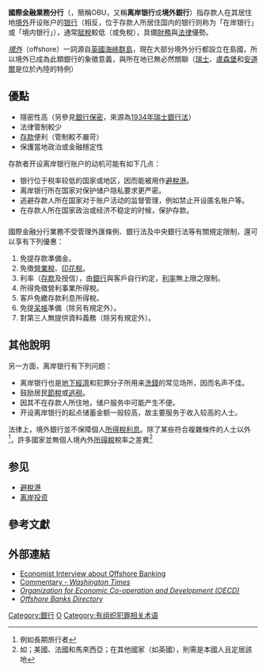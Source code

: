 {{银行}}
'''國際金融業務分行'''（{{lang-en|Offshore Banking Unit}}，簡稱OBU，又稱'''离岸银行'''或'''境外銀行'''）指存款人在其居住地[[境外|境外]]开设账户的[[银行|银行]]（相反，位于存款人所居住国内的银行则称为「在岸银行」或「境内银行」），通常[[賦稅|賦稅]]較低（或免稅），具備[[財務|財務]]與[[法律|法律]]優勢。

''[[境外|境外]]''（offshore）一詞源自[[英國|英國]][[海峽群島|海峽群島]]，現在大部分境外分行都設立在島國，所以境外已成為此類銀行的象徵意義，與所在地已無必然關聯（[[瑞士|瑞士]]、[[盧森堡|盧森堡]]和[[安道爾|安道爾]]是位於內陸的特例）

== 優點 ==
*隱密性高（另參見[[銀行保密|銀行保密]]，來源為[[1934年瑞士銀行法|1934年瑞士銀行法]]）
*法律管制較少
*[[存款|存款]]便利（管制較不嚴苛）
*保護當地政治或金融穩定性

存款者开设离岸银行账户的动机可能有如下几点：
*银行位于税率较低的国家或地区，因而能被用作[[避稅港|避稅港]]。
*离岸银行所在国家对保护储户隐私要求更严密。
*逃避存款人所在国家对于账户活动的监督管理，例如禁止开设匿名账户等。
*在存款人所在国家政治或经济不稳定的时候，保护存款。

=== {{ROC-TW}} ===
國際金融分行業務不受管理外匯條例、銀行法及中央銀行法等有關規定限制，還可以享有下列優惠：
#免提存款準備金。
#免徵[[營業稅|營業稅]]、[[印花稅|印花稅]]。
#利率（[[存款|存款]]及授信），由[[銀行|銀行]]與客戶自行約定，[[利率|利率]]無上限之限制。
#所得免徵營利事業所得稅。
#客戶免繳存款利息所得稅。
#免提[[呆帳|呆帳]]準備（除另有規定外）。
#對第三人無提供資料義務（除另有規定外）。

== 其他說明 ==
另一方面，离岸银行有下列问题：
*离岸银行也是[[地下經濟|地下經濟]]和犯罪分子所用来[[洗錢|洗錢]]的常见场所，因而名声不佳。
*鼓励居民[[節稅|節稅]]或[[逃税|逃税]]。
*因其不在存款人所住地，储户服务中可能产生不便。
*开设离岸银行的起点储蓄金额一般较高，故主要服务于收入较高的人士。
法律上，境外銀行並不保障個人[[所得稅|所得稅]][[利息|利息]]。除了某些符合複雜條件的人士以外<ref>例如長期旅行者</ref>，許多國家並無個人境內外[[所得稅|所得稅]]稅率之差異<ref>如；美國、法國和馬來西亞；在其他國家（如英國），則需是本國人且定居該地</ref>

== 参见 ==
*[[避稅港|避稅港]]
* [[离岸投资|离岸投资]]

== 參考文獻 ==
{{reflist}}

==外部連結==
* [http://www.economist.com/surveys/displaystory.cfm?story_id=8727748 Economist Interview about Offshore Banking] {{Wayback|url=http://www.economist.com/surveys/displaystory.cfm?story_id=8727748 |date=20090417011451 }}
* [http://www.washtimes.com/commentary/20040209-090310-4341r.htm Commentary - ''Washington Times''] {{Wayback|url=http://www.washtimes.com/commentary/20040209-090310-4341r.htm |date=20070221051314 }}
* [http://www.oecd.org/ ''Organization for Economic Co-operation and Development (OECD)'']{{Wayback|url=http://www.oecd.org/ |date=19970524220247 }}
* [http://offshore-private-banking.com/offshore-bank-account.htm ''Offshore Banks Directory''] {{Wayback|url=http://offshore-private-banking.com/offshore-bank-account.htm |date=20190907070039 }}

[[Category:銀行|Category:銀行]]
[[Category:國際稅務|O]]
[[Category:有组织犯罪相关术语|Category:有组织犯罪相关术语]]